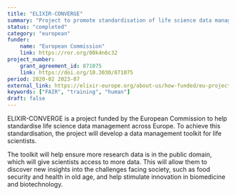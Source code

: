 ```yaml
---
title: "ELIXIR-CONVERGE"
summary: "Project to promote standardisation of life science data management across Europe via the creation of a dedicated toolkit and an extensive training program."
status: "completed"
category: "european"
funder:
    name: "European Commission"
    link: https://ror.org/00k4n6c32
project_number:
    grant_agreement_id: 871075
    link: https://doi.org/10.3030/871075
period: 2020-02 2023-07
external_link: https://elixir-europe.org/about-us/how-funded/eu-projects/converge
keywords: ["FAIR", "training", "human"]
draft: false
---
```


ELIXIR-CONVERGE is a project funded by the European Commission to help standardise life science data management across Europe. To achieve this standardisation, the project will develop a data management toolkit for life scientists.

The toolkit will help ensure more research data is in the public domain, which will give scientists access to more data. This will allow them to discover new insights into the challenges facing society, such as food security and health in old age, and help stimulate innovation in biomedicine and biotechnology.
